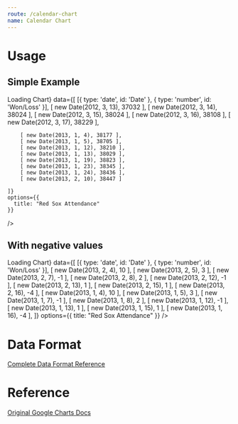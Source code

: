 ```yaml
---
route: /calendar-chart
name: Calendar Chart
---
```




# Usage

## Simple Example

<Playground>
  <Chart 
    width={1000}
    height={350}
    chartType="Calendar"
    loader={<div>Loading Chart</div>}
    data={[
        [{ type: 'date', id: 'Date' }, { type: 'number', id: 'Won/Loss' }],
        [ new Date(2012, 3, 13), 37032 ],
        [ new Date(2012, 3, 14), 38024 ],
        [ new Date(2012, 3, 15), 38024 ],
        [ new Date(2012, 3, 16), 38108 ],
        [ new Date(2012, 3, 17), 38229 ],
        
        [ new Date(2013, 1, 4), 38177 ],
        [ new Date(2013, 1, 5), 38705 ],
        [ new Date(2013, 1, 12), 38210 ],
        [ new Date(2013, 1, 13), 38029 ],
        [ new Date(2013, 1, 19), 38823 ],
        [ new Date(2013, 1, 23), 38345 ],
        [ new Date(2013, 1, 24), 38436 ],
        [ new Date(2013, 2, 10), 38447 ]

    ]}
    options={{
      title: "Red Sox Attendance"
    }}
  />
</Playground>



## With negative values

<Playground>
  <Chart 
    width={1000}
    height={200}
    chartType="Calendar"
    loader={<div>Loading Chart</div>}
    data={[
      [{ type: 'date', id: 'Date' }, { type: 'number', id: 'Won/Loss' }],
        [ new Date(2013, 2, 4), 10 ],
        [ new Date(2013, 2, 5), 3 ],
        [ new Date(2013, 2, 7), -1 ],
        [ new Date(2013, 2, 8), 2 ],
        [ new Date(2013, 2, 12), -1 ],
        [ new Date(2013, 2, 13), 1 ],
        [ new Date(2013, 2, 15), 1 ],
        [ new Date(2013, 2, 16), -4 ],
        [ new Date(2013, 1, 4), 10 ],
        [ new Date(2013, 1, 5), 3 ],
        [ new Date(2013, 1, 7), -1 ],
        [ new Date(2013, 1, 8), 2 ],
        [ new Date(2013, 1, 12), -1 ],
        [ new Date(2013, 1, 13), 1 ],
        [ new Date(2013, 1, 15), 1 ],
        [ new Date(2013, 1, 16), -4 ],
    ]}
    options={{
      title: "Red Sox Attendance"
    }}
  />
</Playground>


# Data Format

[Complete Data Format Reference](https://developers.google.com/chart/interactive/docs/gallery/calendar#data-format)

# Reference 

[Original Google Charts Docs](https://developers.google.com/chart/interactive/docs/gallery/calendar)
